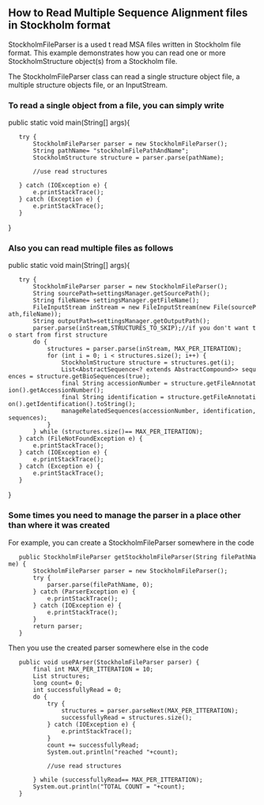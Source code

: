 ==How to Read Multiple Sequence Alignment files in Stockholm format==

StockholmFileParser is a used t read MSA files written in Stockholm file format. This example demonstrates how you can read one or more StockholmStructure object(s) from a Stockholm file. 


The StockholmFileParser class can read a single structure object file, a multiple structure objects file, or an InputStream.

===To read a single object from a file, you can simply write===
<java>
public static void main(String[] args){
	try {
		StockholmFileParser parser = new StockholmFileParser();
		String pathName= "stockholmFilePathAndName";
		StockholmStructure structure = parser.parse(pathName);
			
		//use read structures
			
	} catch (IOException e) {
		e.printStackTrace();
	} catch (Exception e) {
		e.printStackTrace();
	}
}
</java>

===Also you can read multiple files as follows===


<java>
public static void main(String[] args){
	try {
		StockholmFileParser parser = new StockholmFileParser();
		String sourcePath=settingsManager.getSourcePath();
		String fileName= settingsManager.getFileName();
		FileInputStream inStream = new FileInputStream(new File(sourcePath,fileName));
		String outputPath=settingsManager.getOutputPath();
		parser.parse(inStream,STRUCTURES_TO_SKIP);//if you don't want to start from first structure
		do {
			structures = parser.parse(inStream, MAX_PER_ITERATION);
			for (int i = 0; i < structures.size(); i++) {
				StockholmStructure structure = structures.get(i);
				List<AbstractSequence<? extends AbstractCompound>> sequences = structure.getBioSequences(true);
				final String accessionNumber = structure.getFileAnnotation().getAccessionNumber();
				final String identification = structure.getFileAnnotation().getIdentification().toString();
				manageRelatedSequences(accessionNumber, identification,sequences);
			}
		} while (structures.size()== MAX_PER_ITERATION);
	} catch (FileNotFoundException e) {
		e.printStackTrace();
	} catch (IOException e) {
		e.printStackTrace();
	} catch (Exception e) {
		e.printStackTrace();
	}
}
</java>


===Some times you need to manage the parser in a place other than where it was created===

For example, you can create a StockholmFileParser somewhere in the code
<java>
	public StockholmFileParser getStockholmFileParser(String filePathName) {
		StockholmFileParser parser = new StockholmFileParser();
		try {
			parser.parse(filePathName, 0);
		} catch (ParserException e) {
			e.printStackTrace();
		} catch (IOException e) {
			e.printStackTrace();
		}
		return parser;
	}
</java>

Then you use the created parser somewhere else in the code

<java>	
	public void usePArser(StockholmFileParser parser) {
		final int MAX_PER_ITTERATION = 10;
		List<StockholmStructure> structures;
		long count= 0;
		int successfullyRead = 0;
		do {
			try {
				structures = parser.parseNext(MAX_PER_ITTERATION);
				successfullyRead = structures.size();
			} catch (IOException e) {
				e.printStackTrace();
			}
			count += successfullyRead;
			System.out.println("reached "+count);
			
			//use read structures
			
		} while (successfullyRead== MAX_PER_ITTERATION);
		System.out.println("TOTAL COUNT = "+count);
	}
</java>